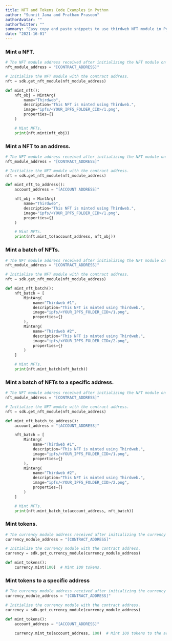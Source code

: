 ```yaml
---
title: NFT and Tokens Code Examples in Python
author: "Sunrit Jana and Pratham Prasoon"
authorAvatar: ""
authorTwitter: ""
summary: "Easy copy and paste snippets to use thirdweb NFT module in Python"
date: "2021-16-01"
---
```


### Mint a NFT.

```python
# The NFT module address received after initializing the NFT module on the dashboard.
nft_module_address = "[CONTRACT_ADDRESS]"

# Initialize the NFT module with the contract address.
nft = sdk.get_nft_module(nft_module_address)

def mint_nft():
    nft_obj = MintArg(
        name="Thirdweb",
        description="This NFT is minted using Thirdweb.",
        image="ipfs/<YOUR_IPFS_FOLDER_CID>/1.png",
        properties={}
    )

    # Mint NFTs.
    print(nft.mint(nft_obj))
```

### Mint a NFT to an address.

```python
# The NFT module address received after initializing the NFT module on the dashboard.
nft_module_address = "[CONTRACT_ADDRESS]"

# Initialize the NFT module with the contract address.
nft = sdk.get_nft_module(nft_module_address)

def mint_nft_to_address():
    account_address = "[ACCOUNT ADDRESS]"

    nft_obj = MintArg(
        name="Thirdweb",
        description="This NFT is minted using Thirdweb.",
        image="ipfs/<YOUR_IPFS_FOLDER_CID>/1.png",
        properties={}
    )

    # Mint NFTs.
    print(nft.mint_to(account_address, nft_obj))
```

### Mint a batch of NFTs.

```python
# The NFT module address received after initializing the NFT module on the dashboard.
nft_module_address = "[CONTRACT_ADDRESS]"

# Initialize the NFT module with the contract address.
nft = sdk.get_nft_module(nft_module_address)

def mint_nft_batch():
    nft_batch = [
        MintArg(
            name="Thirdweb #1",
            description="This NFT is minted using Thirdweb.",
            image="ipfs/<YOUR_IPFS_FOLDER_CID>/1.png",
            properties={}
        ),
        MintArg(
            name="Thirdweb #2",
            description="This NFT is minted using Thirdweb.",
            image="ipfs/<YOUR_IPFS_FOLDER_CID>/2.png",
            properties={}
        )
    ]

    # Mint NFTs.
    print(nft.mint_batch(nft_batch))
```

### Mint a batch of NFTs to a specific address.

```python
# The NFT module address received after initializing the NFT module on the dashboard.
nft_module_address = "[CONTRACT_ADDRESS]"

# Initialize the NFT module with the contract address.
nft = sdk.get_nft_module(nft_module_address)

def mint_nft_batch_to_address():
    account_address = "[ACCOUNT_ADDRESS]"

    nft_batch = [
        MintArg(
            name="Thirdweb #1",
            description="This NFT is minted using Thirdweb.",
            image="ipfs/<YOUR_IPFS_FOLDER_CID>/1.png",
            properties={}
        ),
        MintArg(
            name="Thirdweb #2",
            description="This NFT is minted using Thirdweb.",
            image="ipfs/<YOUR_IPFS_FOLDER_CID>/2.png",
            properties={}
        )
    ]

    # Mint NFTs.
    print(nft.mint_batch_to(account_address, nft_batch))
```

### Mint tokens.

```python
# The currency module address received after initializing the currency module on the dashboard.
currency_module_address = "[CONTRACT_ADDRESS]"

# Initialize the currency module with the contract address.
currency = sdk.get_currency_module(currency_module_address)

def mint_tokens():
    currency.mint(100)  # Mint 100 tokens.
```

### Mint tokens to a specific address

```python
# The currency module address received after initializing the currency module on the dashboard.
currency_module_address = "[CONTRACT_ADDRESS]"

# Initialize the currency module with the contract address.
currency = sdk.get_currency_module(currency_module_address)

def mint_tokens():
    account_address = "[ACCOUNT_ADDRESS]"

    currency.mint_to(account_address, 100)  # Mint 100 tokens to the account address.
```